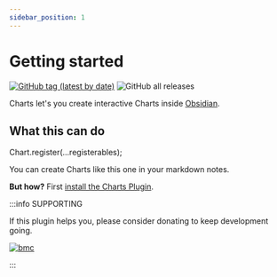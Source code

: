 ```yaml
---
sidebar_position: 1
---
```


# Getting started

[![GitHub tag (latest by date)](https://img.shields.io/github/v/tag/phibr0/obsidian-charts)](https://github.com/phibr0/obsidian-charts/releases)
![GitHub all releases](https://img.shields.io/github/downloads/phibr0/obsidian-charts/total)

Charts let's you create interactive Charts inside
[Obsidian](https://www.obsidian.md).

## What this can do

Chart.register(...registerables);

You can create Charts like this one in your markdown notes.

<div style={{ width: '50%' }}>
  <Bar
    datasetIdKey="id"
    data={{
      height: '10px',
      labels: ['Friday', 'Saturday', 'Sunday'],
      datasets: [
        {
          id: 1,
          label: 'Sleep',
          data: [6, 8, 9],
          backgroundColor: [
            'rgba(255, 99, 132, 0.2)',
            'rgba(54, 162, 235, 0.2)',
            'rgba(255, 206, 86, 0.2)',
          ],
          borderColor: [
            'rgba(255, 99, 132, 1)',
            'rgba(54, 162, 235, 1)',
            'rgba(255, 206, 86, 1)',
          ],
          borderWidth: 2,
        },
      ],
    }}
    options={{
      scales: {
        x: {
          grid: {
            color: 'rgba(128, 128, 128, 0.2)',
          },
        },
        y: {
          grid: {
            color: 'rgba(128, 128, 128, 0.2)',
          },
        },
      },
    }}
  />
</div>

**But how?** First [install the Charts Plugin](/installation).

:::info SUPPORTING

If this plugin helps you, please consider donating to keep development going.

[![bmc](https://img.buymeacoffee.com/button-api/?slug=phibr0&font_family=Inter&button_colour=FFDD00)](https://www.buymeacoffee.com/phibr0)

:::

